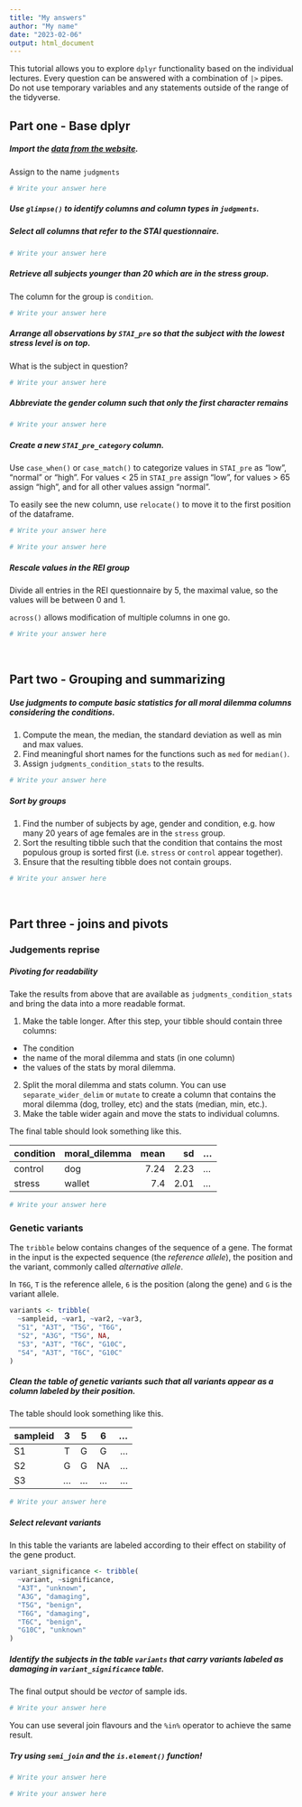 ```yaml
---
title: "My answers"
author: "My name"
date: "2023-02-06"
output: html_document
---
```





This tutorial allows you to explore `dplyr` functionality based on the individual lectures. Every question can be answered with a combination of `|>` pipes. Do not use temporary variables and any statements outside of the range of the tidyverse.  

## Part one - Base dplyr 


##### Import the [data from the website](https://biostat2.uni.lu/practicals/data/judgments.tsv). 
Assign to the name `judgments`

```r
# Write your answer here
```


##### Use `glimpse()` to identify columns and column types in `judgments`.

##### Select all columns that refer to the STAI questionnaire.

```r
# Write your answer here
```


##### Retrieve all subjects younger than 20 which are in the stress group.
The column for the group is `condition`.

```r
# Write your answer here
```


##### Arrange all observations by `STAI_pre` so that the subject with the lowest stress level is on top. 
What is the subject in question?

```r
# Write your answer here
```


##### Abbreviate the gender column such that only the first character remains

```r
# Write your answer here
```


##### Create a new `STAI_pre_category` column.
Use `case_when()` or `case_match()` to categorize values in `STAI_pre` as "low", "normal" or "high".
For values < 25 in `STAI_pre` assign "low", for values > 65 assign "high", and for all other values assign "normal".

To easily see the new column, use `relocate()` to move it to the first position of the dataframe.
```r
# Write your answer here
```


```r
# Write your answer here
```



##### Rescale values in the REI group
Divide all entries in the REI questionnaire by 5, the maximal value, so the values will be between 0 and 1.

`across()` allows modification of multiple columns in one go.

```r
# Write your answer here
```

<br>

## Part two - Grouping and summarizing

##### Use judgments to compute basic statistics for all moral dilemma columns considering the conditions. 
1. Compute the mean, the median, the standard deviation as well as min and max values.
2. Find meaningful short names for the functions such as `med` for `median()`.
3. Assign `judgments_condition_stats` to the results.

```r
# Write your answer here
```


##### Sort by groups

1. Find the number of subjects by age, gender and condition, e.g. how many 20 years of age females are in the `stress` group. 
2. Sort the resulting tibble such that the condition that contains the most populous group is sorted first (i.e. `stress` or `control` appear together). 
3. Ensure that the resulting tibble does not contain groups.

```r
# Write your answer here
```



<br>

## Part three - joins and pivots

### Judgements reprise



##### Pivoting for readability
Take the results from above that are available as `judgments_condition_stats` and bring the data into a more readable format.

1. Make the table longer. After this step, your tibble should contain three columns:
  * The condition
  * the name of the moral dilemma and stats (in one column)
  * the values of the stats by moral dilemma.
2. Split the moral dilemma and stats column. You can use `separate_wider_delim` or `mutate` to create a column that contains the moral dilemma 
(dog, trolley, etc) and the stats (median, min, etc.). 
3. Make the table wider again and move the stats to individual columns.

The final table should look something like this.

condition |moral_dilemma| mean|sd |   ...
:-------|:-----------|--:|-:|:--
control   |  dog      |       7.24 |   2.23 |...
stress     | wallet    |      7.4 |     2.01    |...

```r
# Write your answer here
```



### Genetic variants

The `tribble` below contains changes of the sequence of a gene.
The format in the input is the expected sequence (the _reference allele_), the position and the variant, commonly called _alternative allele_. 

In `T6G`, `T` is the reference allele, `6` is the position (along the gene) and `G` is the variant allele. 
```r
variants <- tribble(
  ~sampleid, ~var1, ~var2, ~var3,
  "S1", "A3T", "T5G", "T6G",
  "S2", "A3G", "T5G", NA,
  "S3", "A3T", "T6C", "G10C",
  "S4", "A3T", "T6C", "G10C"
)

```


##### Clean the table of genetic *variants* such that all variants appear as a column labeled by their position. 

The table should look something like this.

sampleid  	3 	5 	6 	...
---------  --- --- --- ---
    S1    	T 	G   G 	…
    S2    	G 	G  NA 	…
    S3    	… 	… 	… 	…


```r
# Write your answer here
```


##### Select relevant variants

In this table the variants are labeled according to their effect on stability of the gene product. 



```r
variant_significance <- tribble(
  ~variant, ~significance,
  "A3T", "unknown",
  "A3G", "damaging",
  "T5G", "benign",
  "T6G", "damaging",
  "T6C", "benign",
  "G10C", "unknown"
)
```

##### Identify the subjects in the table `variants` that carry variants labeled as *damaging* in `variant_significance` table.

The final output should be _vector_ of sample ids.



```r
# Write your answer here
```



 You can use several join flavours and the `%in%` operator to achieve the same result. 
 
##### Try using `semi_join` and the `is.element()` function! {.bonus}


```r
# Write your answer here
```


```r
# Write your answer here
```

